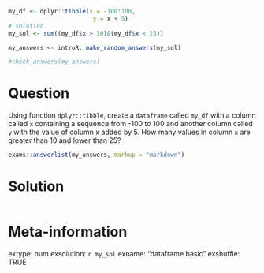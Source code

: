 ```r
my_df <- dplyr::tibble(x = -100:100, 
                        y = x + 5)
# solution
my_sol <- sum((my_df$x > 10)&(my_df$x < 25))
```

```r
my_answers <- introR::make_random_answers(my_sol)

#check_answers(my_answers)
```

Question
========

Using function `dplyr::tibble`, create a `dataframe` called `my_df` with a column called `x` containing a sequence from -100 to 100 and another column called `y` with the value of column x added by 5. How many values in column `x` are greater than 10 and lower than 25?

```r
exams::answerlist(my_answers, markup = "markdown")
```

Solution
================

```r
```


Meta-information
================
extype: num
exsolution: `r my_sol`
exname: "dataframe basic"
exshuffle: TRUE

